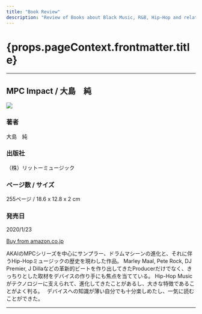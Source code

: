 ```yaml
---
title: "Book Review"
description: "Review of Books about Black Music, R&B, Hip-Hop and related."
---
```


<h1> {props.pageContext.frontmatter.title} </h1>

<hr/>

<Row >
<Column colMd={"12"} colLg={"12"} noGutterMdLeft="">
<h2>MPC Impact / 大島　純</h2>
</Column>
</Row>

<Row>
<Column colMd={"4"} colLg={"4"} noGutterMdLeft="">


<a href="https://amzn.to/2U5xgc5"><img src="../../images/books/mpcimpact.jpg"  /></a>


</Column>
<Column colMd={"8"} colLg={"8"} noGutterMdLeft="">
<div>
<h3>著者</h3>
<p>
大島　純
</p>
<h3>出版社</h3>
<p>
（株）リットーミュージック
</p>
<h3>ページ数 / サイズ</h3>
<p>
255ページ / 18.6 x 12.8 x 2 cm
</p>
<h3>発売日</h3>
<p>
2020/1/23
</p>
<a href="https://amzn.to/2U5xgc5">Buy from amazon.co.jp</a>
</div>
</Column>
</Row>

<Row>
<Column colMd={"8"} colLg={"8"} noGutterMdLeft="">
<p>
AKAIのMPCシリーズを中心にサンプラー、ドラムマシーンの進化と、それに伴うHip-Hopミュージックの歴史を現わした作品。
Marley Maal, Pete Rock, DJ Premier, J Dillaなどの革新的ビートを作り出してきたProducerだけでなく、きっちりとした取材をデバイスの作り手にも焦点を当てている。
Hip-Hop Musicがテクノロジーに支えられて、進化してきたことがあるし、大きな特徴であることがよく判る。　
デバイスへの知識が薄い自分でも十分楽しめたし、一気に読むことができた。
</p>
</Column>
</Row>

<hr/>
